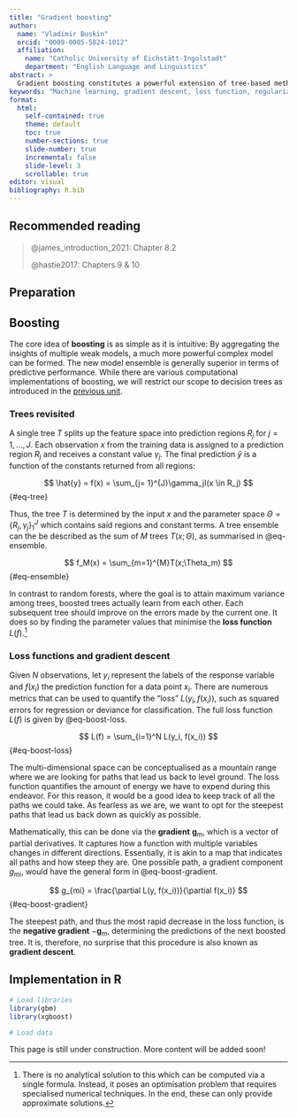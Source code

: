 ```yaml
---
title: "Gradient boosting"
author:
  name: "Vladimir Buskin" 
  orcid: "0009-0005-5824-1012"
  affiliation: 
    name: "Catholic University of Eichstätt-Ingolstadt"
    department: "English Language and Linguistics"
abstract: > 
  Gradient boosting constitutes a powerful extension of tree-based methods and is generally appreciated for its high predictive performance. Nevertheless, this family of methods, which includes implementations such as AdaBoost, XGBoost, and CatBoost, among many others, is not yet established in corpus-linguistic statistics. A practical scenario is presented to introduce the core ideas of gradient boosting, demonstrate its application to linguistic data as well as point out its advantages and drawbacks.
keywords: "Machine learning, gradient descent, loss function, regularization"
format:
  html:
    self-contained: true
    theme: default
    toc: true
    number-sections: true
    slide-number: true
    incremental: false
    slide-level: 3
    scrollable: true
editor: visual
bibliography: R.bib
---
```


## Recommended reading

> @james_introduction_2021: Chapter 8.2
>
> @hastie2017: Chapters 9 & 10

## Preparation

## Boosting

The core idea of **boosting** is as simple as it is intuitive: By
aggregating the insights of multiple weak models, a much more powerful
complex model can be formed. The new model ensemble is generally
superior in terms of predictive performance. While there are various
computational implementations of boosting, we will restrict our scope to
decision trees as introduced in the [previous
unit](Decision_trees_and_random_forests.qmd).

### Trees revisited

A single tree $T$ splits up the feature space into prediction regions
$R_j$ for $j = 1, \dots, J$. Each observation $x$ from the training data
is assigned to a prediction region $R_j$ and receives a constant value
$\gamma_j$. The final prediction $\hat{y}$ is a function of the
constants returned from all regions:

$$
\hat{y} = f(x) = \sum_{j= 1}^{J}\gamma_jI(x \in R_j)
$$ {#eq-tree}

Thus, the tree $T$ is determined by the input $x$ and the parameter
space $\Theta = \{R_j, \gamma_j\}_{1}^{J}$ which contains said regions
and constant terms. A tree ensemble can the be described as the sum of
$M$ trees $T(x; \Theta)$, as summarised in @eq-ensemble.

$$
f_M(x) = \sum_{m=1}^{M}T(x;\Theta_m)
$$ {#eq-ensemble}

In contrast to random forests, where the goal is to attain maximum
variance among trees, boosted trees actually learn from each other. Each
subsequent tree should improve on the errors made by the current one. It
does so by finding the parameter values that minimise the **loss
function** $L(f)$.[^gradient_boosting-1]

[^gradient_boosting-1]: There is no analytical solution to this which
    can be computed via a single formula. Instead, it poses an
    optimisation problem that requires specialised numerical techniques.
    In the end, these can only provide approximate solutions.

### Loss functions and gradient descent

Given $N$ observations, let $y_i$ represent the labels of the response
variable and $f(x_i)$ the prediction function for a data point $x_i$.
There are numerous metrics that can be used to quantify the "loss"
$L(y_i, f(x_i))$, such as squared errors for regression or deviance for
classification. The full loss function $L(f)$ is given by
@eq-boost-loss.

$$
L(f) = \sum_{i=1}^N L(y_i, f(x_i))
$$ {#eq-boost-loss}

The multi-dimensional space can be conceptualised as a mountain range
where we are looking for paths that lead us back to level ground. The
loss function quantifies the amount of energy we have to expend during
this endeavor. For this reason, it would be a good idea to keep track of
all the paths we could take. As fearless as we are, we want to opt for
the steepest paths that lead us back down as quickly as possible.

Mathematically, this can be done via the **gradient** $\mathbf{g}_m$,
which is a vector of partial derivatives. It captures how a function
with multiple variables changes in different directions. Essentially, it
is akin to a map that indicates all paths and how steep they are. One
possible path, a gradient component $g_{mi}$, would have the general
form in @eq-boost-gradient.

$$
g_{mi} = \frac{\partial L(y, f(x_i))}{\partial f(x_i)}
$$ {#eq-boost-gradient}

The steepest path, and thus the most rapid decrease in the loss
function, is the **negative gradient** $-\mathbf{g}_m$, determining the
predictions of the next boosted tree. It is, therefore, no surprise that
this procedure is also known as **gradient descent**.

## Implementation in R

```r
# Load libraries
library(gbm)
library(xgboost)

# Load data
```


::: callout-warning
This page is still under construction. More content will be added soon!
:::
